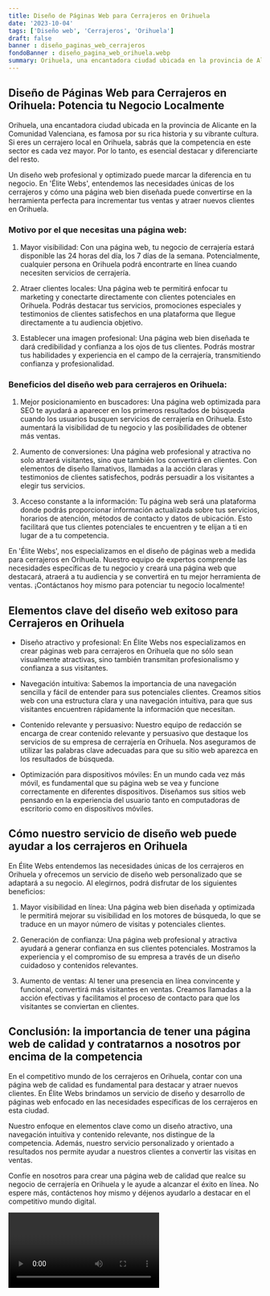 ```yaml
---
title: Diseño de Páginas Web para Cerrajeros en Orihuela
date: '2023-10-04'
tags: ['Diseño web', 'Cerrajeros', 'Orihuela']
draft: false
banner : diseño_paginas_web_cerrajeros
fondoBanner : diseño_pagina_web_orihuela.webp
summary: Orihuela, una encantadora ciudad ubicada en la provincia de Alicante en la Comunidad Valenciana, es famosa por su rica historia y su vibrante cultura. Si eres un cerrajero local en Orihuela, sabrás que la competencia en este sector es cada vez mayor. Por lo tanto, es esencial destacar y diferenciarte del resto.
---
```


## Diseño de Páginas Web para Cerrajeros en Orihuela: Potencia tu Negocio Localmente

Orihuela, una encantadora ciudad ubicada en la provincia de Alicante en la Comunidad Valenciana, es famosa por su rica historia y su vibrante cultura. Si eres un cerrajero local en Orihuela, sabrás que la competencia en este sector es cada vez mayor. Por lo tanto, es esencial destacar y diferenciarte del resto.

Un diseño web profesional y optimizado puede marcar la diferencia en tu negocio. En 'Élite Webs', entendemos las necesidades únicas de los cerrajeros y cómo una página web bien diseñada puede convertirse en la herramienta perfecta para incrementar tus ventas y atraer nuevos clientes en Orihuela.

### Motivo por el que necesitas una página web:

1. Mayor visibilidad: Con una página web, tu negocio de cerrajería estará disponible las 24 horas del día, los 7 días de la semana. Potencialmente, cualquier persona en Orihuela podrá encontrarte en línea cuando necesiten servicios de cerrajería.

2. Atraer clientes locales: Una página web te permitirá enfocar tu marketing y conectarte directamente con clientes potenciales en Orihuela. Podrás destacar tus servicios, promociones especiales y testimonios de clientes satisfechos en una plataforma que llegue directamente a tu audiencia objetivo.

3. Establecer una imagen profesional: Una página web bien diseñada te dará credibilidad y confianza a los ojos de tus clientes. Podrás mostrar tus habilidades y experiencia en el campo de la cerrajería, transmitiendo confianza y profesionalidad.

### Beneficios del diseño web para cerrajeros en Orihuela:

1. Mejor posicionamiento en buscadores: Una página web optimizada para SEO te ayudará a aparecer en los primeros resultados de búsqueda cuando los usuarios busquen servicios de cerrajería en Orihuela. Esto aumentará la visibilidad de tu negocio y las posibilidades de obtener más ventas.

2. Aumento de conversiones: Una página web profesional y atractiva no solo atraerá visitantes, sino que también los convertirá en clientes. Con elementos de diseño llamativos, llamadas a la acción claras y testimonios de clientes satisfechos, podrás persuadir a los visitantes a elegir tus servicios.

3. Acceso constante a la información: Tu página web será una plataforma donde podrás proporcionar información actualizada sobre tus servicios, horarios de atención, métodos de contacto y datos de ubicación. Esto facilitará que tus clientes potenciales te encuentren y te elijan a ti en lugar de a tu competencia.

En 'Élite Webs', nos especializamos en el diseño de páginas web a medida para cerrajeros en Orihuela. Nuestro equipo de expertos comprende las necesidades específicas de tu negocio y creará una página web que destacará, atraerá a tu audiencia y se convertirá en tu mejor herramienta de ventas. ¡Contáctanos hoy mismo para potenciar tu negocio localmente!

<GifSeo />

<Cta />

## Elementos clave del diseño web exitoso para Cerrajeros en Orihuela

- Diseño atractivo y profesional: En Élite Webs nos especializamos en crear páginas web para cerrajeros en Orihuela que no sólo sean visualmente atractivas, sino también transmitan profesionalismo y confianza a sus visitantes.

- Navegación intuitiva: Sabemos la importancia de una navegación sencilla y fácil de entender para sus potenciales clientes. Creamos sitios web con una estructura clara y una navegación intuitiva, para que sus visitantes encuentren rápidamente la información que necesitan.

- Contenido relevante y persuasivo: Nuestro equipo de redacción se encarga de crear contenido relevante y persuasivo que destaque los servicios de su empresa de cerrajería en Orihuela. Nos aseguramos de utilizar las palabras clave adecuadas para que su sitio web aparezca en los resultados de búsqueda.

- Optimización para dispositivos móviles: En un mundo cada vez más móvil, es fundamental que su página web se vea y funcione correctamente en diferentes dispositivos. Diseñamos sus sitios web pensando en la experiencia del usuario tanto en computadoras de escritorio como en dispositivos móviles.

## Cómo nuestro servicio de diseño web puede ayudar a los cerrajeros en Orihuela

En Élite Webs entendemos las necesidades únicas de los cerrajeros en Orihuela y ofrecemos un servicio de diseño web personalizado que se adaptará a su negocio. Al elegirnos, podrá disfrutar de los siguientes beneficios:

1. Mayor visibilidad en línea: Una página web bien diseñada y optimizada le permitirá mejorar su visibilidad en los motores de búsqueda, lo que se traduce en un mayor número de visitas y potenciales clientes.

2. Generación de confianza: Una página web profesional y atractiva ayudará a generar confianza en sus clientes potenciales. Mostramos la experiencia y el compromiso de su empresa a través de un diseño cuidadoso y contenidos relevantes.

3. Aumento de ventas: Al tener una presencia en línea convincente y funcional, convertirá más visitantes en ventas. Creamos llamadas a la acción efectivas y facilitamos el proceso de contacto para que los visitantes se conviertan en clientes.

## Conclusión: la importancia de tener una página web de calidad y contratarnos a nosotros por encima de la competencia

En el competitivo mundo de los cerrajeros en Orihuela, contar con una página web de calidad es fundamental para destacar y atraer nuevos clientes. En Élite Webs brindamos un servicio de diseño y desarrollo de páginas web enfocado en las necesidades específicas de los cerrajeros en esta ciudad.

Nuestro enfoque en elementos clave como un diseño atractivo, una navegación intuitiva y contenido relevante, nos distingue de la competencia. Además, nuestro servicio personalizado y orientado a resultados nos permite ayudar a nuestros clientes a convertir las visitas en ventas.

Confíe en nosotros para crear una página web de calidad que realce su negocio de cerrajería en Orihuela y le ayude a alcanzar el éxito en línea. No espere más, contáctenos hoy mismo y déjenos ayudarlo a destacar en el competitivo mundo digital.

<Video />

<CtaBot job='Cerrajeros' city='Orihuela'/>

<Gmaps query='Orihuela+españa+maps' />
